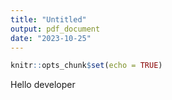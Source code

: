 ```yaml
---
title: "Untitled"
output: pdf_document
date: "2023-10-25"
---
```

```r
knitr::opts_chunk$set(echo = TRUE)
```

Hello developer